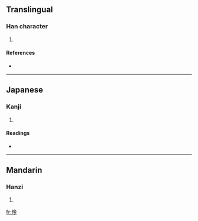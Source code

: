 ==Translingual==

===Han character===
{{Han char|rn=9|rad=人|as=09|sn=11|four=|canj=人大弓弓 (OKNN)}}

# {{defn|Han}}

====References====
* {{Han ref|kx=0111.170|dkj=00881|dj=0237.140|hdz=10188.100|uh=5067|ud=20583}}

----

==Japanese==

===Kanji===
{{ja-kanji|grade=|rs=人09}}

# {{defn|Japanese}}

====Readings====
* {{ja-readings|on=[[た]] (ta)|kun=[[はる]] (haru)}}

----

==Mandarin==

===Hanzi===
{{cmn-hanzi|pin=[[zhā]] ([[zha1]])|wg=cha<sup>1</sup>}}

# {{defn|Mandarin}}

[[fr:偧]]
